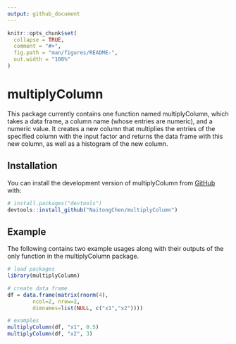```yaml
---
output: github_document
---
```


<!-- README.md is generated from README.Rmd. Please edit that file -->

```r
knitr::opts_chunk$set(
  collapse = TRUE,
  comment = "#>",
  fig.path = "man/figures/README-",
  out.width = "100%"
)
```

# multiplyColumn

<!-- badges: start -->
<!-- badges: end -->

This package currently contains one function named multiplyColumn, which takes a data frame, a column name (whose entries are numeric), and a numeric value. It creates a new column that multiplies the entries of the specified column with the input factor and returns the data frame with this new column, as well as a histogram of the new column.

## Installation

You can install the development version of multiplyColumn from [GitHub](https://github.com/) with:

``` r
# install.packages("devtools")
devtools::install_github("NaitongChen/multiplyColumn")
```

## Example

The following contains two example usages along with their outputs of the only function in the multiplyColumn package.

```r
# load packages
library(multiplyColumn)

# create data frame
df = data.frame(matrix(rnorm(4),
        ncol=2, nrow=2,
        dimnames=list(NULL, c("x1","x2"))))

# examples
multiplyColumn(df, "x1", 0.5)
multiplyColumn(df, "x2", 3)
```
